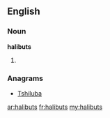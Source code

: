 ==English==

===Noun===
'''halibuts'''

# {{plural of|[[halibut]]}}

===Anagrams===
* [[Tshiluba#English|Tshiluba]]

[[ar:halibuts]]
[[fr:halibuts]]
[[my:halibuts]]